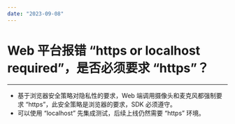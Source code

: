```yaml
---
date: "2023-09-08"
---
```

# Web 平台报错 “https or localhost required”，是否必须要求 “https”？

- - -

- 基于浏览器安全策略对隐私性的要求，Web 端调用摄像头和麦克风都强制要求 “https”，此安全策略是浏览器的要求，SDK 必须遵守。
- 可以使用 “localhost” 先集成测试，后续上线仍然需要 “https” 环境。
